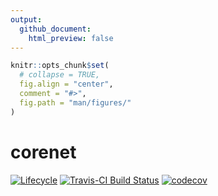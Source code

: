 ```yaml
---
output: 
  github_document:
    html_preview: false
---
```


<!-- README.Rmd generates README.md. -->

```r
knitr::opts_chunk$set(
  # collapse = TRUE,
  fig.align = "center",
  comment = "#>",
  fig.path = "man/figures/"
)
```



# corenet

[![Lifecycle](https://img.shields.io/badge/lifecycle-experimental-orange.svg)](https://www.tidyverse.org/lifecycle/#experimental)
[![Travis-CI Build Status](https://travis-ci.org/NPSCORELAB/corenet.svg?branch=master)](https://travis-ci.org/NPSCORELAB/corenet)
[![codecov](https://codecov.io/gh/NPSCORELAB/corenet/branch/master/graph/badge.svg)](https://codecov.io/gh/NPSCORELAB/corenet)
